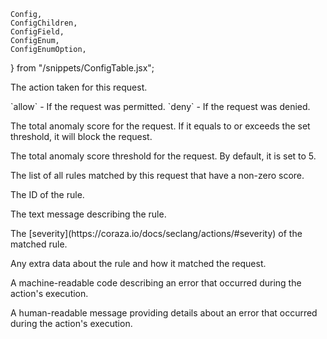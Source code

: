 	Config,
	ConfigChildren,
	ConfigField,
	ConfigEnum,
	ConfigEnumOption,
} from "/snippets/ConfigTable.jsx";

<Config>
	<ConfigField title="actions.ngrok.owasp_crs_request.decision" type="string">
		<p>The action taken for this request.</p>
		<ConfigEnum label="Possible values">
			<ConfigEnumOption>
				`allow` - If the request was permitted.
			</ConfigEnumOption>
			<ConfigEnumOption>`deny` - If the request was denied.</ConfigEnumOption>
		</ConfigEnum>
	</ConfigField>
	<ConfigField title="actions.ngrok.owasp_crs_request.anomaly_score" type="int">
		<p>
			The total anomaly score for the request. If it equals to or exceeds the
			set threshold, it will block the request.
		</p>
	</ConfigField>
	<ConfigField
		title="actions.ngrok.owasp_crs_request.anomaly_score_threshold"
		type="int"
	>
		<p>
			The total anomaly score threshold for the request. By default, it is set
			to 5.
		</p>
	</ConfigField>
	<ConfigField
		title="actions.ngrok.owasp_crs_request.matched_rules"
		type="array of objects"
	>
		<p>
			The list of all rules matched by this request that have a non-zero score.
		</p>
		<ConfigChildren>
			<ConfigField title="matched_rules[i].id" type="int">
				<p>The ID of the rule.</p>
			</ConfigField>
			<ConfigField title="matched_rules[i].message" type="string">
				<p>The text message describing the rule.</p>
			</ConfigField>
			<ConfigField title="matched_rules[i].severity" type="string">
				<p>
					The [severity](https://coraza.io/docs/seclang/actions/#severity) of
					the matched rule.
				</p>
			</ConfigField>
			<ConfigField title="matched_rules[i].data" type="string">
				<p>Any extra data about the rule and how it matched the request.</p>
			</ConfigField>
		</ConfigChildren>
	</ConfigField>
	<ConfigField title="actions.ngrok.owasp_crs_request.error.code" type="string">
		<p>
			A machine-readable code describing an error that occurred during the
			action's execution.
		</p>
	</ConfigField>
	<ConfigField
		title="actions.ngrok.owasp_crs_request.error.message"
		type="string"
	>
		<p>
			A human-readable message providing details about an error that occurred
			during the action's execution.
		</p>
	</ConfigField>
</Config>
